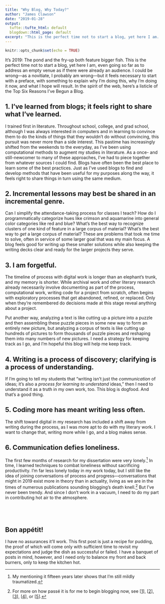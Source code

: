 ```yaml
---
title: "Why Blog, Why Today?"
author: "James Clawson"
date: "2019-01-28"
output: 
  tufte::tufte_html: default
  blogdown::html_page: default
excerpt: "This is the perfect time not to start a blog, yet here I am. It feels necessary to start with a preface, with something to explain why I’m doing this, why I’m doing it now, and what I hope will result. In the spirit of the web, here’s a listicle of the Top Six Reasons I’ve Begun a Blog. (You won’t believe number three!)"
---
```


```r
knitr::opts_chunk$set(echo = TRUE)
```

It’s 2019: The pond and the fry-up both feature bigger fish. This is the perfect time not to start a blog, yet here I am, even going so far as to address an empty venue as if there were already an audience. I could be wrong—as a novitiate, I probably am wrong—but it feels necessary to start with a preface, with something to explain why I’m doing this, why I’m doing it now, and what I hope will result. In the spirit of the web, here’s a listicle of the Top Six Reasons I’ve Begun a Blog.

## 1. I’ve learned from blogs; it feels right to share what I’ve learned.
I trained first in literature. Throughout school, college, and grad school, although I was always interested in computers and in learning to convince them to do the kinds of things that they wouldn’t do without convincing, this pursuit was never more than a side interest. This pastime has increasingly shifted from the weekends to the everyday, as I’ve been using computational methods to augment my studies in literature. As a once- and still-newcomer to many of these approaches, I’ve had to piece together from whatever sources I could find. Blogs have often been the best place to learn some of the best practices.  Just as I’ve used blogs to find and develop methods that have been useful for my purposes along the way, it feels right to share things in turn using the same medium.

## 2. Incremental lessons may best be shared in an incremental genre.
Can I simplify the attendance-taking process for classes I teach? How do I programmatically categorize hues like crimson and aquamarine into general color categories like red and blue? What’s the best way to recognize clusters of one kind of feature in a large corpus of material? What’s the best way to *get* a large corpus of material? These are problems that took me time to solve, often in service of some larger goal that was my main focus. A blog feels good for writing up these smaller solutions while also keeping the writing decks clear and ready for the larger projects they serve.

## 3. I am forgetful. 
The timeline of process with digital work is longer than an elephant’s trunk, and my memory is shorter. While archival work and other literary research already necessarily involve documenting as part of the process, computational work, writing code for a project from scratch, often begins with exploratory processes that get abandoned, refined, or replaced. Only when they’re remembered do decisions made at this stage reveal anything about a project. 

Put another way, analyzing a text is like cutting up a picture into a puzzle and then assembling these puzzle pieces in some new way to form an entirely new picture, but analyzing a corpus of texts is like cutting up hundreds of pictures to form thousands of puzzle pieces and reshaping them into many numbers of new pictures. I need a strategy for keeping track as I go, and I’m hopeful this blog will help me keep track.

## 4. Writing is a process of discovery; clarifying is a process of understanding.
If I’m going to tell my students that “writing isn’t just the *communication* of ideas; it’s also a *process for learning to understand* ideas,” then I need to understand it as a truth in my own work, too. This blog is dogfood. And that’s a good thing.

## 5. Coding more has meant writing less often.
The shift toward digital in my research has included a shift away from writing during the process, as I was more apt to do with my literary work. I want to change that, writing more while I go, and a blog makes sense.

## 6. Communication defies loneliness.
The first few months of research for my dissertation were very lonely.^[My mentioning it fifteen years later shows that I’m still mildly traumatized.] In time, I learned techniques to combat loneliness without sacrificing productivity. I’m far less lonely today in my work today, but I still like the idea of joining conversations of process and progress—conversations that might in 2019 exist more in theory than in actuality, living as we are in the times of numerous publications sounding blogging's death knell.^[For more on how passé it is for me to begin blogging now, see [[1](https://www.theatlantic.com/technology/archive/2015/02/what-blogging-has-become/386201/)], [[2](https://www.theguardian.com/media-network/media-network-blog/2014/jul/16/blogging-dead-bloggers-digital-content)], [[3](https://www.bbc.com/news/world-asia-25775191)], [[4](https://www.nytimes.com/2011/02/21/technology/internet/21blog.html)], or [[5](https://eric.ed.gov/?id=ED525056)].] But I’ve never been trendy. And since I don’t work in a vacuum, I need to do my part in contributing hot air to the atmosphere.

##  

## Bon appétit!
I have no assurances it’ll work. This first post is just a recipe for pudding, the proof of which will come only with sufficient time to revisit my expectations and judge the dish as successful or failed. I have a banquet of posts in mind, however, and I need only to balance my front and back burners, only to keep the kitchen hot.
